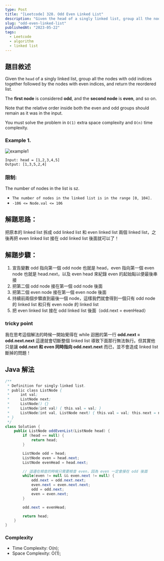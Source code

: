 ```yaml
---
type: Post
title: "[Leetcode] 328. Odd Even Linked List"
description: "Given the head of a singly linked list, group all the nodes with odd indices together followed by the nodes with even indices, and return the reordered list."
slug: "odd-even-linked-list"
publishedAt: "2023-05-22"
tags:
  - Leetcode
  - algorithm
  - linked list
---
```


## 題目敘述

Given the `head` of a singly linked list, group all the nodes with odd indices together followed by the nodes with even indices, and return the reordered list.

The **first node** is considered **odd**, and the **second node** is **even**, and so on.

Note that the relative order inside both the even and odd groups should remain as it was in the input.

You must solve the problem in `O(1)` extra space complexity and `O(n)` time complexity.

### Example 1.

<Image src="/blog/leetcode/oddeven-linked-list/example1.jpg" alt="example1" />

```
Input: head = [1,2,3,4,5]
Output: [1,3,5,2,4]
```

### 限制:

The number of nodes in the list is sz.

- `The number of nodes in the linked list is in the range [0, 104].`
- `-106 <= Node.val <= 106`

## 解題思路：

把原本的 linked list 拆成 odd linked list 和 even linked list 兩個 linked list，之後再把 even linked list 接在 odd linked list 後面就可以了！

## 解題步驟：

1. 宣告變數 odd 指向第一個 odd node 也就是 head，even 指向第一個 even node 也就是 head.next，以及 even head 來紀錄 even 的起始點以便最後串接
2. 把第二個 odd node 接在第一個 odd node 後面
3. 把第二個 even node 接在第一個 even node 後面
4. 持續前兩個步驟直到最後一個 node，這樣我們就會得到一個只有 odd node 的 linked list 和只有 even node 的 linked list
5. 把 even linked list 接在 odd linked list 後面（odd.next = evenHead）

### tricky point

我在思考這個解法的時候一開始覺得在 while 迴圈的第一行 **odd.next = odd.next.next** 這邊就會切斷整個 linked list 導致下面那行無法執行。但其實他只是讓 **odd.next 和 even 同時指向 odd.next.next** 而已，並不會造成 linked list 斷掉的問題！

## Java 解法

```java
/**
 * Definition for singly-linked list.
 * public class ListNode {
 *     int val;
 *     ListNode next;
 *     ListNode() {}
 *     ListNode(int val) { this.val = val; }
 *     ListNode(int val, ListNode next) { this.val = val; this.next = next; }
 * }
 */
class Solution {
    public ListNode oddEvenList(ListNode head) {
        if (head == null) {
            return head;
        }

        ListNode odd = head;
        ListNode even = head.next;
        ListNode evenHead = head.next;

        // 這邊在檢查的時候只需要檢查 even，因為 even 一定會接在 odd 後面
        while(even != null && even.next != null) {
            odd.next = odd.next.next;
            even.next = even.next.next;
            odd = odd.next;
            even = even.next;
        }

        odd.next = evenHead;

        return head;
    }
}
```

### Complexity

- Time Complexity: O(n);
- Space Complexity: O(1);
